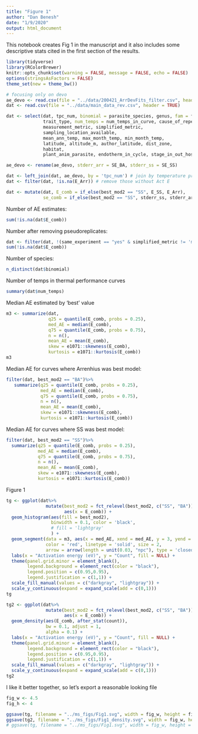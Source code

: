 ```yaml
---
title: "Figure 1"
author: "Dan Benesh"
date: "1/9/2020"
output: html_document
---
```


This notebook creates Fig 1 in the manuscript and it also includes some descriptive stats cited in the first section of the results.

```r
library(tidyverse)
library(RColorBrewer)
knitr::opts_chunk$set(warning = FALSE, message = FALSE, echo = FALSE)
options(stringsAsFactors = FALSE)
theme_set(new = theme_bw())
```
```r
# focusing only on devo
ae_devo <- read.csv(file = "../data/200421_ArrDevFits_filter.csv", header = TRUE)
dat <- read.csv(file = "../data/main_data_rev.csv", header = TRUE)
```
```r
dat <- select(dat, tpc_num, binomial = parasite_species, genus, fam = family, order, class, phylum, 
              trait_type, num_temps = num_temps_in_curve, cause_of_repeated_measures, same_experiment,
              measurement_metric, simplified_metric,
              sampling_location_available,
              mean_ann_temp, max_month_temp, min_month_temp,
              latitude, altitude_m, author_latitude, dist_zone,
              habitat,
              plant_anim_parasite, endotherm_in_cycle, stage_in_out_host, target_host)
```
```r
ae_devo <- rename(ae_devo, stderr_arr = SE_BA, stderr_ss = SE_SS)
```
```r
dat <- left_join(dat, ae_devo, by = 'tpc_num') # join by temperature preference curve identifier
dat <- filter(dat, !is.na(E_Arr)) # remove those without Act E
```
```r
dat <- mutate(dat, E_comb = if_else(best_mod2 == "SS", E_SS, E_Arr),
              se_comb = if_else(best_mod2 == "SS", stderr_ss, stderr_arr))
```

Number of AE estimates:

```r
sum(!is.na(dat$E_comb))
```

Number after removing pseudoreplicates:

```r
dat <- filter(dat, !(same_experiment == "yes" & simplified_metric != 'mid'), !tpc_num %in% c(61)) # remove non-ind data
sum(!is.na(dat$E_comb))
```

Number of species:

```r
n_distinct(dat$binomial)
```

Number of temps in thermal performance curves

```r
summary(dat$num_temps)
```

Median AE estimated by 'best' value

```r
m3 <- summarize(dat, 
                q25 = quantile(E_comb, probs = 0.25), 
                med_AE = median(E_comb), 
                q75 = quantile(E_comb, probs = 0.75), 
                n = n(),
                mean_AE = mean(E_comb), 
                skew = e1071::skewness(E_comb),
                kurtosis = e1071::kurtosis(E_comb))
m3
```

Median AE for curves where Arrenhius was best model:

```r
filter(dat, best_mod2 == "BA")%>%
   summarize(q25 = quantile(E_comb, probs = 0.25), 
             med_AE = median(E_comb), 
             q75 = quantile(E_comb, probs = 0.75), 
             n = n(),
             mean_AE = mean(E_comb), 
             skew = e1071::skewness(E_comb),
             kurtosis = e1071::kurtosis(E_comb))
```
Median AE for curves where SS was best model:

```r
filter(dat, best_mod2 == "SS")%>%
  summarize(q25 = quantile(E_comb, probs = 0.25), 
            med_AE = median(E_comb), 
            q75 = quantile(E_comb, probs = 0.75), 
            n = n(),
            mean_AE = mean(E_comb), 
            skew = e1071::skewness(E_comb),
            kurtosis = e1071::kurtosis(E_comb))
```

Figure 1

```r
tg <- ggplot(dat%>%
               mutate(best_mod2 = fct_relevel(best_mod2, c("SS", "BA"))),
                      aes(x = E_comb)) +
  geom_histogram(aes(fill = best_mod2),
                 binwidth = 0.1, color = 'black', 
                 # fill = 'lightgray'
                 ) +
  geom_segment(data = m3, aes(x = med_AE, xend = med_AE, y = 3, yend = 0.3),
               color = 'red', linetype = 'solid', size = 2,
               arrow = arrow(length = unit(0.03, "npc"), type = 'closed')) + # highlight median value
  labs(x = "Activation energy (eV)", y = "Count", fill = NULL) +
  theme(panel.grid.minor = element_blank(),
        legend.background = element_rect(color = "black"),
        legend.position = c(0.95,0.95),
        legend.justification = c(1,1)) +
  scale_fill_manual(values = c("darkgray", "lightgray")) +
  scale_y_continuous(expand = expand_scale(add = c(0,1)))
tg
```
```r
tg2 <- ggplot(dat%>%
               mutate(best_mod2 = fct_relevel(best_mod2, c("SS", "BA"))),
                      aes(x = E_comb)) +
  geom_density(aes(E_comb, after_stat(count)),
               bw = 0.1, adjust = 1,
               alpha = 0.1) +
  labs(x = "Activation energy (eV)", y = "Count", fill = NULL) +
  theme(panel.grid.minor = element_blank(),
        legend.background = element_rect(color = "black"),
        legend.position = c(0.95,0.95),
        legend.justification = c(1,1)) +
  scale_fill_manual(values = c("darkgray", "lightgray")) +
  scale_y_continuous(expand = expand_scale(add = c(0,1)))
tg2
```

I like it better together, so let's export a reasonable looking file

```r
fig_w <- 4.5
fig_h <- 4
```
```r
ggsave(tg, filename = "../ms_figs/Fig1.svg", width = fig_w, height = fig_h, units = 'in')
ggsave(tg2, filename = "../ms_figs/Fig1_density.svg", width = fig_w, height = fig_h, units = 'in')
# ggsave(tg, filename = "../ms_figs/Fig1.svg", width = fig_w, height = fig_h, units = 'in')
```

